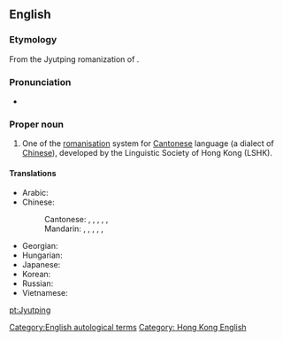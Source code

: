 {{also|jyutping}}
==English==
{{wikipedia}}

===Etymology===
From the Jyutping romanization of {{etyl|yue|en}} {{zh-l|粵拼|tr=jyut6 ping3}}.

===Pronunciation===
* {{IPA|/jut pʰɪŋ/|lang=en}}

===Proper noun===
{{en-proper noun}}

# One of the [[romanisation]] system for [[Cantonese]] language (a dialect of [[Chinese]]), developed by the Linguistic Society of Hong Kong (LSHK).

====Translations====
{{trans-top|romanisation system}}
* Arabic: {{t|ar|يُتْبِنْغ|m}}
* Chinese:
*: Cantonese: {{t|yue|粵語拼音}}, {{t|yue|粤语拼音|tr=jyut6 jyu5 ping3 jam1}}, {{t|yue|粵拼}}, {{t|yue|粤拼|tr=jyut6 ping3}}, {{t|yue|香港語言學學會粵語拼音方案}}, {{t|yue|香港语言学学会粤语拼音方案|tr=hoeng1 gong2 jyu5 jin4 hok6 hok6 wui6 jyut6 jyu5 ping3 jam1 fong1 on3}}
*: Mandarin: {{t+|cmn|粵語拼音}}, {{t+|cmn|粤语拼音|tr=yuèyǔ pīnyīn}}, {{t+|cmn|粵拼}}, {{t+|cmn|粤拼|tr=yuèpīn}}, {{t|cmn|香港語言學學會粵語拼音方案}}, {{t|cmn|香港語言學學會粵語拼音方案|tr=xiānggǎng yǔyánxué xuéhuì yuèyǔ pīnyīn fāng'àn}}
{{trans-mid}}
* Georgian: {{t-needed|ka}}
* Hungarian: {{t|hu|jűtphing}}
* Japanese: {{t|ja|粤ピン|tr=etsu-pin}}
* Korean: {{t|ko|월병|sc=Hang}}
* Russian: {{t|ru|ютпхи́н|m}}
* Vietnamese: {{t|vi|Việt bính}}
{{trans-bottom}}

[[Category:English autological terms]]

[[pt:Jyutping]]

[[Category: Hong Kong English]]